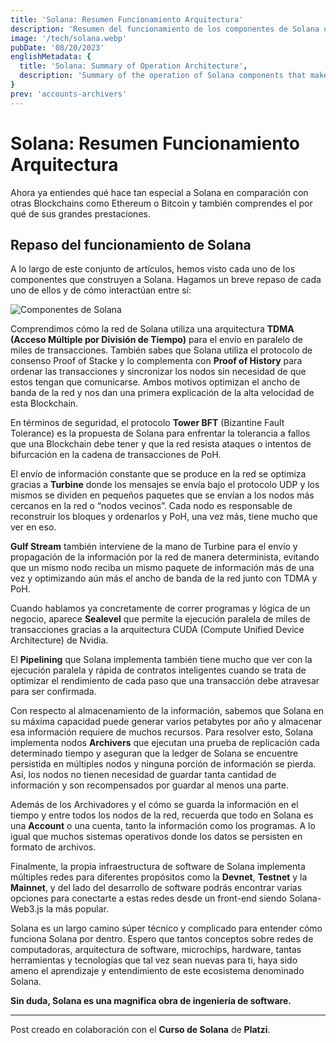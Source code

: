 ```yaml
---
title: 'Solana: Resumen Funcionamiento Arquitectura'
description: 'Resumen del funcionamiento de los componentes de Solana que la hacen tan especial en comparación con otras Blockchains como Ethereum o Bitcoin.'
image: '/tech/solana.webp'
pubDate: '08/20/2023'
englishMetadata: {
  title: 'Solana: Summary of Operation Architecture',
  description: 'Summary of the operation of Solana components that make it so special compared to other Blockchains such as Ethereum or Bitcoin.'
}
prev: 'accounts-archivers'
---
```


# Solana: Resumen Funcionamiento Arquitectura

Ahora ya entiendes qué hace tan especial a Solana en comparación con otras Blockchains como Ethereum o Bitcoin y también comprendes el por qué de sus grandes prestaciones.

## Repaso del funcionamiento de Solana

A lo largo de este conjunto de artículos, hemos visto cada uno de los componentes que construyen a Solana. Hagamos un breve repaso de cada uno de ellos y de cómo interactúan entre sí:

![Componentes de Solana](/images/solana-components.jpg)

Comprendimos cómo la red de Solana utiliza una arquitectura **TDMA (Acceso Múltiple por División de Tiempo)** para el envío en paralelo de miles de transacciones. También sabes que Solana utiliza el protocolo de consenso Proof of Stacke y lo complementa con **Proof of History** para ordenar las transacciones y sincronizar los nodos sin necesidad de que estos tengan que comunicarse. Ambos motivos optimizan el ancho de banda de la red y nos dan una primera explicación de la alta velocidad de esta Blockchain.

En términos de seguridad, el protocolo **Tower BFT** (Bizantine Fault Tolerance) es la propuesta de Solana para enfrentar la tolerancia a fallos que una Blockchain debe tener y que la red resista ataques o intentos de bifurcación en la cadena de transacciones de PoH.

El envío de información constante que se produce en la red se optimiza gracias a **Turbine** donde los mensajes se envía bajo el protocolo UDP y los mismos se dividen en pequeños paquetes que se envían a los nodos más cercanos en la red o “nodos vecinos”. Cada nodo es responsable de reconstruir los bloques y ordenarlos y PoH, una vez más, tiene mucho que ver en eso.

**Gulf Stream** también interviene de la mano de Turbine para el envío y propagación de la información por la red de manera determinista, evitando que un mismo nodo reciba un mismo paquete de información más de una vez y optimizando aún más el ancho de banda de la red junto con TDMA y PoH.

Cuando hablamos ya concretamente de correr programas y lógica de un negocio, aparece **Sealevel** que permite la ejecución paralela de miles de transacciones gracias a la arquitectura CUDA (Compute Unified Device Architecture) de Nvidia.

El **Pipelining** que Solana implementa también tiene mucho que ver con la ejecución paralela y rápida de contratos inteligentes cuando se trata de optimizar el rendimiento de cada paso que una transacción debe atravesar para ser confirmada.

Con respecto al almacenamiento de la información, sabemos que Solana en su máxima capacidad puede generar varios petabytes por año y almacenar esa información requiere de muchos recursos. Para resolver esto, Solana implementa nodos **Archivers** que ejecutan una prueba de replicación cada determinado tiempo y aseguran que la ledger de Solana se encuentre persistida en múltiples nodos y ninguna porción de información se pierda. Así, los nodos no tienen necesidad de guardar tanta cantidad de información y son recompensados por guardar al menos una parte.

Además de los Archivadores y el cómo se guarda la información en el tiempo y entre todos los nodos de la red, recuerda que todo en Solana es una **Account** o una cuenta, tanto la información como los programas. A lo igual que muchos sistemas operativos donde los datos se persisten en formato de archivos.

Finalmente, la propia infraestructura de software de Solana implementa múltiples redes para diferentes propósitos como la **Devnet**, **Testnet** y la **Mainnet**, y del lado del desarrollo de software podrás encontrar varias opciones para conectarte a estas redes desde un front-end siendo Solana-Web3.js la más popular.

Solana es un largo camino súper técnico y complicado para entender cómo funciona Solana por dentro. Espero que tantos conceptos sobre redes de computadoras, arquitectura de software, microchips, hardware, tantas herramientas y tecnologías que tal vez sean nuevas para ti, haya sido ameno el aprendizaje y entendimiento de este ecosistema denominado Solana.

**Sin duda, Solana es una magnifica obra de ingeniería de software.**

---
Post creado en colaboración con el **Curso de Solana** de **Platzi**.
